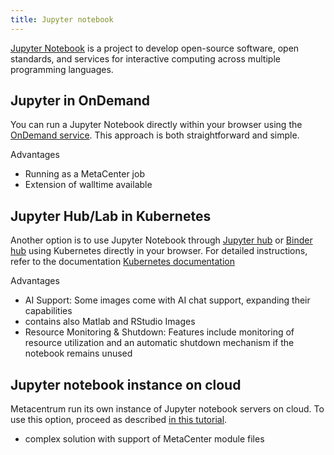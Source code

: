 ```yaml
---
title: Jupyter notebook
---
```

[Jupyter Notebook](https://jupyter.org/) is a project to develop open-source software, open standards, and services for interactive computing across multiple programming languages.

## Jupyter in OnDemand

You can run a Jupyter Notebook directly within your browser using the [OnDemand service](https://ondemand.metacentrum.cz). This approach is both straightforward and simple.

Advantages

* Running as a MetaCenter job
* Extension of walltime available 

## Jupyter Hub/Lab in Kubernetes

Another option is to use Jupyter Notebook through [Jupyter hub](https://hub.cloud.e-infra.cz/hub/) or [Binder hub](https://bhub.cloud.e-infra.cz/hub/) using Kubernetes directly in your browser. For detailed instructions, refer to the documentation [Kubernetes documentation](https://docs.cerit.io/en/docs/web-apps/jupyterhub)

Advantages

* AI Support: Some images come with AI chat support, expanding their capabilities
* contains also Matlab and RStudio Images
* Resource Monitoring & Shutdown: Features include monitoring of resource utilization and an automatic shutdown mechanism if the notebook remains unused


## Jupyter notebook instance on cloud 

Metacentrum run its own instance of Jupyter notebook servers on cloud. To use this option, proceed as described [in this tutorial](../../related/jupyter).
 
* complex solution with support of MetaCenter module files

